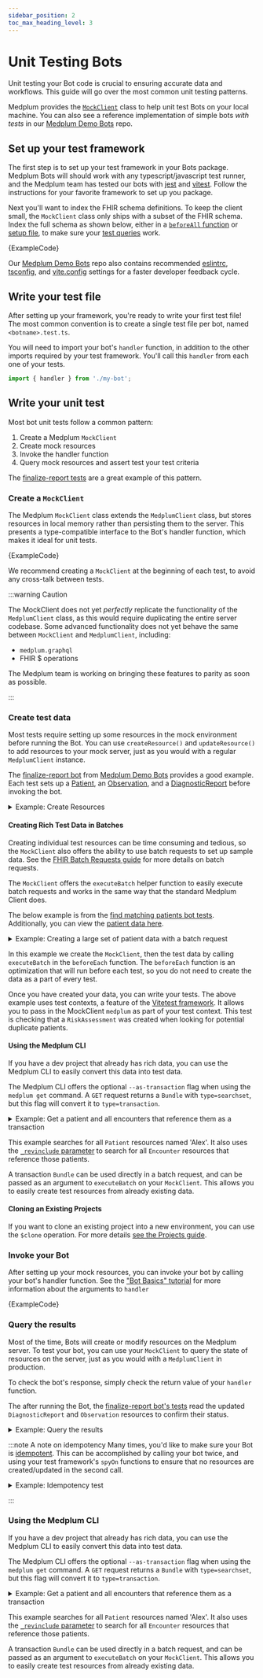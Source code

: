 ```yaml
---
sidebar_position: 2
toc_max_heading_level: 3
---
```



# Unit Testing Bots

Unit testing your Bot code is crucial to ensuring accurate data and workflows. This guide will go over the most common unit testing patterns.

Medplum provides the [`MockClient`](https://github.com/medplum/medplum/blob/main/packages/mock/src/client.ts#L68) class to help unit test Bots on your local machine. You can also see a reference implementation of simple bots _with tests_ in our [Medplum Demo Bots](https://github.com/medplum/medplum-demo-bots) repo.

## Set up your test framework

The first step is to set up your test framework in your Bots package. Medplum Bots will should work with any typescript/javascript test runner, and the Medplum team has tested our bots with [jest](https://jestjs.io/) and [vitest](https://vitest.dev/). Follow the instructions for your favorite framework to set up you package.

Next you'll want to index the FHIR schema definitions. To keep the client small, the `MockClient` class only ships with a subset of the FHIR schema. Index the full schema as shown below, either in a [`beforeAll` function](https://vitest.dev/api/#beforeall) or [setup file](https://vitest.dev/config/#setupfiles), to make sure your [test queries](##query-the-results) work.

<MedplumCodeBlock language="ts" selectBlocks="index-schema">
  {ExampleCode}
</MedplumCodeBlock>

Our [Medplum Demo Bots](https://github.com/medplum/medplum-demo-bots) repo also contains recommended [eslintrc](https://github.com/medplum/medplum-demo-bots/blob/main/.eslintrc.json), [tsconfig](https://github.com/medplum/medplum-demo-bots/blob/main/tsconfig.json), and [vite.config](https://github.com/medplum/medplum-demo-bots/blob/main/vite.config.ts) settings for a faster developer feedback cycle.

## Write your test file

After setting up your framework, you're ready to write your first test file! The most common convention is to create a single test file per bot, named `<botname>.test.ts`.

You will need to import your bot's `handler` function, in addition to the other imports required by your test framework. You'll call this `handler` from each one of your tests.

```typescript
import { handler } from './my-bot';
```

## Write your unit test

Most bot unit tests follow a common pattern:

1. Create a Medplum `MockClient`
2. Create mock resources
3. Invoke the handler function
4. Query mock resources and assert test your test criteria

The [finalize-report tests](https://github.com/medplum/medplum-demo-bots/blob/main/src/examples/finalize-report.ts) are a great example of this pattern.

### Create a `MockClient`

The Medplum `MockClient` class extends the `MedplumClient` class, but stores resources in local memory rather than persisting them to the server. This presents a type-compatible interface to the Bot's handler function, which makes it ideal for unit tests.

<MedplumCodeBlock language="ts" selectBlocks="create-client">
  {ExampleCode}
</MedplumCodeBlock>

We recommend creating a `MockClient` at the beginning of each test, to avoid any cross-talk between tests.

:::warning Caution

The MockClient does not yet _perfectly_ replicate the functionality of the `MedplumClient` class, as this would require duplicating the entire server codebase. Some advanced functionality does not yet behave the same between `MockClient` and `MedplumClient`, including:

- `medplum.graphql`
- FHIR $ operations

The Medplum team is working on bringing these features to parity as soon as possible.

:::

### Create test data

Most tests require setting up some resources in the mock environment before running the Bot. You can use `createResource()` and `updateResource()` to add resources to your mock server, just as you would with a regular `MedplumClient` instance.

The [finalize-report bot](https://github.com/medplum/medplum-demo-bots/blob/main/src/examples/finalize-reports.test.ts) from [Medplum Demo Bots](https://github.com/medplum/medplum-demo-bots/) provides a good example. Each test sets up a [Patient](/docs/api/fhir/resources/patient), an [Observation](/docs/api/fhir/resources/observation), and a [DiagnosticReport](/docs/api/fhir/resources/diagnosticreport) before invoking the bot.

<details>
  <summary>Example: Create Resources</summary>
  <MedplumCodeBlock language="ts" selectBlocks="create-resources">
    {ExampleCode}
  </MedplumCodeBlock>
</details>

#### Creating Rich Test Data in Batches

Creating individual test resources can be time consuming and tedious, so the `MockClient` also offers the ability to use batch requests to set up sample data. See the [FHIR Batch Requests guide](/docs/fhir-datastore/fhir-batch-requests) for more details on batch requests.

The `MockClient` offers the `executeBatch` helper function to easily execute batch requests and works in the same way that the standard Medplum Client does.

The below example is from the [find matching patients bot tests](https://github.com/medplum/medplum/blob/main/examples/medplum-demo-bots/src/deduplication/find-matching-patients.test.ts). Additionally, you can view the [patient data here](https://github.com/medplum/medplum/blob/main/examples/medplum-demo-bots/src/deduplication/patient-data.json).

<details>
  <summary>Example: Creating a large set of patient data with a batch request</summary>
  <MedplumCodeBlock language="ts" selectBlocks="importPatientData,createBatchData">
    {ExampleCode2}
  </MedplumCodeBlock>
</details>

In this example we create the `MockClient`, then the test data by calling `executeBatch` in the `beforeEach` function. The `beforeEach` function is an optimization that will run before each test, so you do not need to create the data as a part of every test.

Once you have created your data, you can write your tests. The above example uses test contexts, a feature of the [Vitetest framework](https://vitest.dev/guide/test-context.html#test-context). It allows you to pass in the MockClient `medplum` as part of your test context. This test is checking that a `RiskAssessment` was created when looking for potential duplicate patients.

#### Using the Medplum CLI

If you have a dev project that already has rich data, you can use the Medplum CLI to easily convert this data into test data.

The Medplum CLI offers the optional `--as-transaction` flag when using the `medplum get` command. A `GET` request returns a `Bundle` with `type=searchset`, but this flag will convert it to `type=transaction`.

<details>
  <summary>Example: Get a patient and all encounters that reference them as a transaction</summary>
  <MedplumCodeBlock language="ts" selectBlocks="cliAsTransaction">
    {ExampleCode3}
  </MedplumCodeBlock>
</details>

This example searches for all `Patient` resources named 'Alex'. It also uses the [`_revinclude` parameter](/docs/search/includes) to search for all `Encounter` resources that reference those patients.

A transaction `Bundle` can be used directly in a batch request, and can be passed as an argument to `executeBatch` on your `MockClient`. This allows you to easily create test resources from already existing data.

#### Cloning an Existing Projects

If you want to clone an existing project into a new environment, you can use the `$clone` operation. For more details [see the Projects guide](/docs/access/projects#cloning-and-expunging-projects).

### Invoke your Bot

After setting up your mock resources, you can invoke your bot by calling your bot's handler function. See the ["Bot Basics" tutorial](/docs/bots/bot-basics#editing-a-bot) for more information about the arguments to `handler`

<MedplumCodeBlock language="ts" selectBlocks="invoke-bot">
  {ExampleCode}
</MedplumCodeBlock>

### Query the results

Most of the time, Bots will create or modify resources on the Medplum server. To test your bot, you can use your `MockClient` to query the state of resources on the server, just as you would with a `MedplumClient` in production.

To check the bot's response, simply check the return value of your `handler` function.

The after running the Bot, the [finalize-report bot's tests](https://github.com/medplum/medplum-demo-bots/blob/main/src/examples/finalize-reports.test.ts) read the updated `DiagnosticReport` and `Observation` resources to confirm their status.

<details>
  <summary>Example: Query the results</summary>
  <MedplumCodeBlock language="ts" selectBlocks="query-results">
    {ExampleCode}
  </MedplumCodeBlock>
</details>

:::note A note on idempotency
Many times, you'd like to make sure your Bot is [idempotent](https://en.wikipedia.org/wiki/Idempotence#Computer_science_meaning). This can be accomplished by calling your bot twice, and using your test framework's `spyOn` functions to ensure that no resources are created/updated in the second call.

<details>
  <summary>Example: Idempotency test</summary>
  <MedplumCodeBlock language="ts" selectBlocks="test-idempotent">
    {ExampleCode}
  </MedplumCodeBlock>
</details>

:::

### Using the Medplum CLI

If you have a dev project that already has rich data, you can use the Medplum CLI to easily convert this data into test data.

The Medplum CLI offers the optional `--as-transaction` flag when using the `medplum get` command. A `GET` request returns a `Bundle` with `type=searchset`, but this flag will convert it to `type=transaction`.

<details>
<summary>Example: Get a patient and all encounters that reference them as a transaction</summary>

```cli

// medplum get --as-transaction 'Patient?name=Alex&_revinclude=Encounter:patient'

```

</details>

This example searches for all `Patient` resources named 'Alex'. It also uses the [`_revinclude` parameter](/docs/search/includes) to search for all `Encounter` resources that reference those patients.

A transaction `Bundle` can be used directly in a batch request, and can be passed as an argument to `executeBatch` on your `MockClient`. This allows you to easily create test resources from already existing data.

